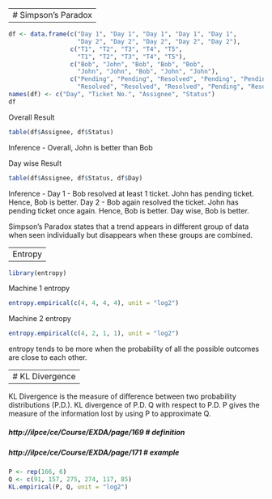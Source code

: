 ------------------------------------------------------
# Simpson's Paradox
------------------------------------------------------

```r
df <- data.frame(c("Day 1", "Day 1", "Day 1", "Day 1", "Day 1",
                   "Day 2", "Day 2", "Day 2", "Day 2", "Day 2"),
                 c("T1", "T2", "T3", "T4", "T5", 
                   "T1", "T2", "T3", "T4", "T5"),
                 c("Bob", "John", "Bob", "Bob", "Bob", 
                   "John", "John", "Bob", "John", "John"),
                 c("Pending", "Pending", "Resolved", "Pending", "Pending",
                   "Resolved", "Resolved", "Resolved", "Pending", "Resolved"));
names(df) <- c("Day", "Ticket No.", "Assignee", "Status")
df
```


 Overall Result
```r
table(df$Assignee, df$Status) 
```

 Inference - Overall, John is better than Bob

 Day wise Result
```r
table(df$Assignee, df$Status, df$Day)
```

 Inference - 
 Day 1 - Bob resolved at least 1 ticket. John has pending ticket. Hence, Bob is better.
 Day 2 - Bob again resolved the ticket. John has pending ticket once again.  Hence, Bob is better.
Day wise, Bob is better.

Simpson's Paradox states that a trend appears in different group of data when seen individually but disappears when these groups are combined.


------------------------------------------------------
 Entropy
------------------------------------------------------

```r
library(entropy)
```


Machine 1 entropy
```r
entropy.empirical(c(4, 4, 4, 4), unit = "log2")
```


Machine 2 entropy
```r
entropy.empirical(c(4, 2, 1, 1), unit = "log2")
```


entropy tends to be more when the probability of all the possible outcomes are close to each other.


------------------------------------------------------
# KL Divergence
------------------------------------------------------
 KL Divergence is the measure of difference between two probability distributions (P.D.).
 KL divergence of P.D. Q with respect to P.D. P gives the measure of the 
information lost by using P to approximate Q.

##### http://ilpce/ce/Course/EXDA/page/169        # definition
##### http://ilpce/ce/Course/EXDA/page/171        # example

```r
P <- rep(166, 6)                 
Q <- c(91, 157, 275, 274, 117, 85)
KL.empirical(P, Q, unit = "log2")
```

